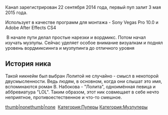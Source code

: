 {{Инфобокс_для_пуперов|title2 = Lolita (Lolita RYTP)|image3 = Lolgo.png|сферы_творчества = RYTP, RYTPMV, Рисование|год_начала = 2015|место_проживания = Санкт-Петербург|ссылки = *[https://www.youtube.com/channel/UCrcko9V0kRjUxU_rBeDRQxw YouTube]
*[https://twitter.com/Lolita_RYTP Twitter]
*[https://www.instagram.com/lolitarytp/ Instagram]}}Канал зарегистрирован 22 сентября 2014 года, первый пуп залит 3 мая 2015 года.

Использует в качестве программ для монтажа - Sony Vegas Pro 10.0 и Adobe After Effects CS4

 В начале пути делал простые нарезки и вордмикс. Потом начал изучать музпупы. Сейчас уделяет особое внимание визуалкам и поднял уровень вордмиксиннга и музпупинга до отличного уровня

== История ника ==
Такой никнейм был выбран Лолитой не случайно - смысл в некоторой двусмысленности. Ведь людям, в основном, когда они слышат это имя, вспоминаются роман В. Набокова - "Лолита", одноимённая певица и аббревиатура "LOL". Таким образом, этот ник совмещает в себе нечто неприятное, противоестественное и что-то смешное.

[[Файл:Пилюля с кокаином|thumb|none]][[Файл:Первый пуп на канале Lolita RYTP|thumb|none]] 
[[Категория:Пуперы]]
[[Категория:Музпуперы]]